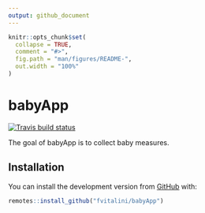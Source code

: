 ```yaml
---
output: github_document
---
```


<!-- README.md is generated from README.Rmd. Please edit that file -->

```r
knitr::opts_chunk$set(
  collapse = TRUE,
  comment = "#>",
  fig.path = "man/figures/README-",
  out.width = "100%"
)
```

# babyApp

<!-- badges: start -->
[![Travis build status](https://travis-ci.com/fvitalini/babyApp.svg?branch=master)](https://travis-ci.com/fvitalini/babyApp)
<!-- badges: end -->

The goal of babyApp is to collect baby measures.

## Installation

You can install the development version from [GitHub](https://github.com/) with:

``` r
remotes::install_github("fvitalini/babyApp")
```
